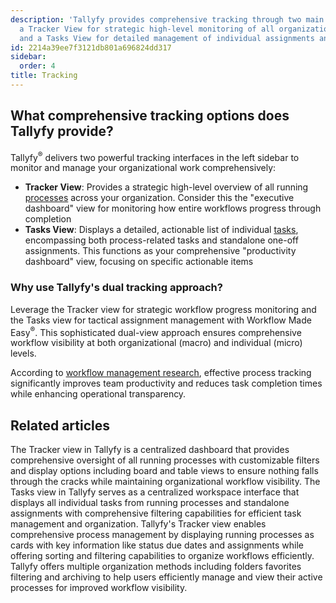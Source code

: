 ```yaml
---
description: 'Tallyfy provides comprehensive tracking through two main interfaces:
  a Tracker View for strategic high-level monitoring of all organizational processes
  and a Tasks View for detailed management of individual assignments and one-off tasks.'
id: 2214a39ee7f3121db801a696824dd317
sidebar:
  order: 4
title: Tracking
---
```


## What comprehensive tracking options does Tallyfy provide?

Tallyfy<sup>®</sup> delivers two powerful tracking interfaces in the left sidebar to monitor and manage your organizational work comprehensively:

*   **Tracker View**: Provides a strategic high-level overview of all running [processes](/products/pro/tracking-and-tasks/processes/) across your organization. Consider this the "executive dashboard" view for monitoring how entire workflows progress through completion
*   **Tasks View**: Displays a detailed, actionable list of individual [tasks](/products/pro/tracking-and-tasks/tasks/), encompassing both process-related tasks and standalone one-off assignments. This functions as your comprehensive "productivity dashboard" view, focusing on specific actionable items

### Why use Tallyfy's dual tracking approach?

Leverage the Tracker view for strategic workflow progress monitoring and the Tasks view for tactical assignment management with Workflow Made Easy<sup>®</sup>. This sophisticated dual-view approach ensures comprehensive workflow visibility at both organizational (macro) and individual (micro) levels.

According to [workflow management research](https://www.gartner.com/reviews/market/business-process-management-platforms), effective process tracking significantly improves team productivity and reduces task completion times while enhancing operational transparency.


<PageTree />


## Related articles
<CardGrid>
<LinkTitleCard header="<b>Tracking And Tasks > Tracker view</b>" href="/products/pro/tracking-and-tasks/tracker-view/" > The Tracker view in Tallyfy is a centralized dashboard that provides comprehensive oversight of all running processes with customizable filters and display options including board and table views to ensure nothing falls through the cracks while maintaining organizational workflow visibility. </LinkTitleCard>
<LinkTitleCard header="<b>Tracking And Tasks > Tasks view</b>" href="/products/pro/tracking-and-tasks/tasks-view/" > The Tasks view in Tallyfy serves as a centralized workspace interface that displays all individual tasks from running processes and standalone assignments with comprehensive filtering capabilities for efficient task management and organization. </LinkTitleCard>
<LinkTitleCard header="<b>Tracker View > Manage and track my processes</b>" href="/products/pro/tracking-and-tasks/tracker-view/how-can-i-manage-and-track-my-processes-on-tallyfy/" > Tallyfy's Tracker view enables comprehensive process management by displaying running processes as cards with key information like status due dates and assignments while offering sorting and filtering capabilities to organize workflows efficiently. </LinkTitleCard>
<LinkTitleCard header="<b>Tracker View > Organize processes</b>" href="/products/pro/tracking-and-tasks/tracker-view/organize-processes/" > Tallyfy offers multiple organization methods including folders favorites filtering and archiving to help users efficiently manage and view their active processes for improved workflow visibility. </LinkTitleCard>
</CardGrid>